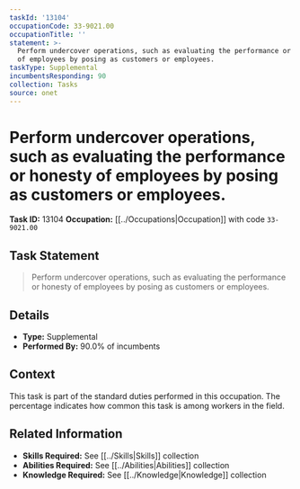 ```yaml
---
taskId: '13104'
occupationCode: 33-9021.00
occupationTitle: ''
statement: >-
  Perform undercover operations, such as evaluating the performance or honesty
  of employees by posing as customers or employees.
taskType: Supplemental
incumbentsResponding: 90
collection: Tasks
source: onet
---
```

# Perform undercover operations, such as evaluating the performance or honesty of employees by posing as customers or employees.

**Task ID:** 13104
**Occupation:** [[../Occupations|Occupation]] with code `33-9021.00`

## Task Statement

> Perform undercover operations, such as evaluating the performance or honesty of employees by posing as customers or employees.

## Details

- **Type:** Supplemental
- **Performed By:** 90.0% of incumbents

## Context

This task is part of the standard duties performed in this occupation. The percentage indicates how common this task is among workers in the field.

## Related Information

- **Skills Required:** See [[../Skills|Skills]] collection
- **Abilities Required:** See [[../Abilities|Abilities]] collection
- **Knowledge Required:** See [[../Knowledge|Knowledge]] collection
